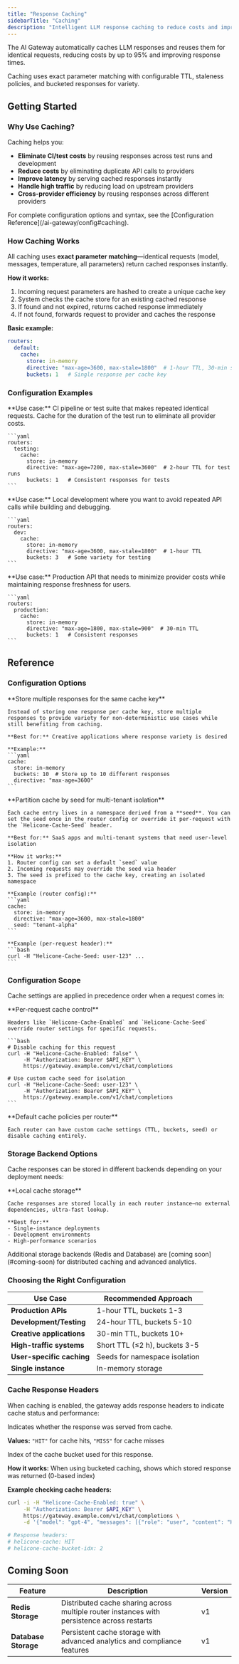 ```yaml
---
title: "Response Caching"
sidebarTitle: "Caching"
description: "Intelligent LLM response caching to reduce costs and improve latency"
---
```


The AI Gateway automatically caches LLM responses and reuses them for identical requests, reducing costs by up to 95% and improving response times.

Caching uses exact parameter matching with configurable TTL, staleness policies, and bucketed responses for variety.

## Getting Started

### Why Use Caching?

Caching helps you:
- **Eliminate CI/test costs** by reusing responses across test runs and development
- **Reduce costs** by eliminating duplicate API calls to providers
- **Improve latency** by serving cached responses instantly
- **Handle high traffic** by reducing load on upstream providers
- **Cross-provider efficiency** by reusing responses across different providers

<Note>
  For complete configuration options and syntax, see the [Configuration Reference](/ai-gateway/config#caching).
</Note>

### How Caching Works

All caching uses **exact parameter matching**—identical requests (model, messages, temperature, all parameters) return cached responses instantly.

**How it works:**
1. Incoming request parameters are hashed to create a unique cache key
2. System checks the cache store for an existing cached response
3. If found and not expired, returns cached response immediately
4. If not found, forwards request to provider and caches the response

**Basic example:**
```yaml
routers:
  default:
    cache:
      store: in-memory
      directive: "max-age=3600, max-stale=1800"  # 1-hour TTL, 30-min stale
      buckets: 1   # Single response per cache key
```

### Configuration Examples

<Tabs>
  <Tab title="CI/Test Pipeline - Eliminate Costs">
    **Use case:** CI pipeline or test suite that makes repeated identical requests. Cache for the duration of the test run to eliminate all provider costs.

    ```yaml
    routers:
      testing:
        cache:
          store: in-memory
          directive: "max-age=7200, max-stale=3600"  # 2-hour TTL for test runs
          buckets: 1   # Consistent responses for tests
    ```
  </Tab>

  <Tab title="Development Environment - Fast Iteration">
    **Use case:** Local development where you want to avoid repeated API calls while building and debugging.

    ```yaml
    routers:
      dev:
        cache:
          store: in-memory
          directive: "max-age=3600, max-stale=1800"  # 1-hour TTL
          buckets: 3   # Some variety for testing
    ```
  </Tab>

  <Tab title="Production API - Cost Optimization">
    **Use case:** Production API that needs to minimize provider costs while maintaining response freshness for users.

    ```yaml
    routers:
      production:
        cache:
          store: in-memory
          directive: "max-age=1800, max-stale=900"  # 30-min TTL
          buckets: 1   # Consistent responses
    ```
  </Tab>
</Tabs>

## Reference

### Configuration Options

<AccordionGroup>
  <Accordion title="Multiple Responses (Buckets)" icon="bucket">
    **Store multiple responses for the same cache key**
    
    Instead of storing one response per cache key, store multiple responses to provide variety for non-deterministic use cases while still benefiting from caching.
    
    **Best for:** Creative applications where response variety is desired
    
    **Example:**
    ```yaml
    cache:
      store: in-memory
      buckets: 10  # Store up to 10 different responses
      directive: "max-age=3600"
    ```
  </Accordion>

  <Accordion title="Cache Namespacing (Seeds)" icon="key">
    **Partition cache by seed for multi-tenant isolation**
    
    Each cache entry lives in a namespace derived from a **seed**. You can set the seed once in the router config or override it per-request with the `Helicone-Cache-Seed` header.
    
    **Best for:** SaaS apps and multi-tenant systems that need user-level isolation
    
    **How it works:**
    1. Router config can set a default `seed` value
    2. Incoming requests may override the seed via header
    3. The seed is prefixed to the cache key, creating an isolated namespace
    
    **Example (router config):**
    ```yaml
    cache:
      store: in-memory
      directive: "max-age=3600, max-stale=1800"
      seed: "tenant-alpha"
    ```
    
    **Example (per-request header):**
    ```bash
    curl -H "Helicone-Cache-Seed: user-123" ...
    ```
  </Accordion>
</AccordionGroup>

### Configuration Scope

Cache settings are applied in precedence order when a request comes in:

<Steps>
  <Step title="Request Headers">
    **Per-request cache control**
    
    Headers like `Helicone-Cache-Enabled` and `Helicone-Cache-Seed` override router settings for specific requests.
    
    ```bash
    # Disable caching for this request
    curl -H "Helicone-Cache-Enabled: false" \
         -H "Authorization: Bearer $API_KEY" \
         https://gateway.example.com/v1/chat/completions
    
    # Use custom cache seed for isolation
    curl -H "Helicone-Cache-Seed: user-123" \
         -H "Authorization: Bearer $API_KEY" \
         https://gateway.example.com/v1/chat/completions
    ```
  </Step>
  
  <Step title="Router Configuration">
    **Default cache policies per router**
    
    Each router can have custom cache settings (TTL, buckets, seed) or disable caching entirely.
  </Step>
</Steps>

### Storage Backend Options

Cache responses can be stored in different backends depending on your deployment needs:

<AccordionGroup>
  <Accordion title="In-Memory Storage" icon="memory">
    **Local cache storage**
    
    Cache responses are stored locally in each router instance—no external dependencies, ultra-fast lookup.
    
    **Best for:**
    - Single-instance deployments
    - Development environments
    - High-performance scenarios
  </Accordion>
</AccordionGroup>

<Note>
  Additional storage backends (Redis and Database) are [coming soon](#coming-soon) for distributed caching and advanced analytics.
</Note>

### Choosing the Right Configuration

| Use Case                    | Recommended Approach               |
| --------------------------- | ---------------------------------- |
| **Production APIs**         | 1-hour TTL, buckets 1-3            |
| **Development/Testing**     | 24-hour TTL, buckets 5-10          |
| **Creative applications**   | 30-min TTL, buckets 10+            |
| **High-traffic systems**    | Short TTL (≤2 h), buckets 3-5      |
| **User-specific caching**   | Seeds for namespace isolation      |
| **Single instance**         | In-memory storage                  |

### Cache Response Headers

When caching is enabled, the gateway adds response headers to indicate cache status and performance:

<ParamField path="helicone-cache" type="string">
  Indicates whether the response was served from cache.

  **Values:** `"HIT"` for cache hits, `"MISS"` for cache misses
</ParamField>

<ParamField path="helicone-cache-bucket-idx" type="number">
  Index of the cache bucket used for this response.

  **How it works:** When using bucketed caching, shows which stored response was returned (0-based index)
</ParamField>

**Example checking cache headers:**
```bash
curl -i -H "Helicone-Cache-Enabled: true" \
     -H "Authorization: Bearer $API_KEY" \
     https://gateway.example.com/v1/chat/completions \
     -d '{"model": "gpt-4", "messages": [{"role": "user", "content": "Hello"}]}'

# Response headers:
# helicone-cache: HIT
# helicone-cache-bucket-idx: 2
```

## Coming Soon

| Feature | Description | Version |
|---------|-------------|---------|
| **Redis Storage** | Distributed cache sharing across multiple router instances with persistence across restarts | v1 |
| **Database Storage** | Persistent cache storage with advanced analytics and compliance features | v1 |
